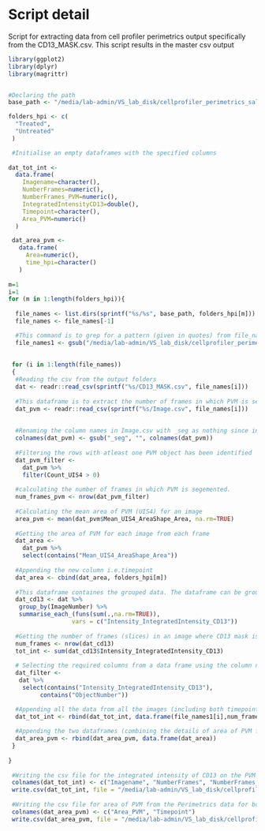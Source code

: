 
# Script detail

Script for extracting data from cell profiler perimetrics output specifically from the CD13_MASK.csv. This script results in the master csv output

```r
library(ggplot2)
library(dplyr)
library(magrittr)


#Declaring the path
base_path <- "/media/lab-admin/VS_lab_disk/cellprofiler_perimetrics_salicylate_trail"

folders_hpi <- c(
  "Treated",
  "Untreated"
 )

```

```r
 #Initialise an empty dataframes with the specified columns
 
dat_tot_int <- 
  data.frame(
    Imagename=character(),
    NumberFrames=numeric(),
    NumberFrames_PVM=numeric(),
    IntegratedIntensityCD13=double(),
    Timepoint=character(),
    Area_PVM=numeric()
  )

 dat_area_pvm <- 
   data.frame(
     Area=numeric(),
     time_hpi=character()
   )
 
m=1
i=1
for (m in 1:length(folders_hpi)){
  
  file_names <- list.dirs(sprintf("%s/%s", base_path, folders_hpi[m]))
  file_names <- file_names[-1]

  #This command is to grep for a pattern (given in quotes) from file_names and replace with nothing
  file_names1 <- gsub("/media/lab-admin/VS_lab_disk/cellprofiler_perimetrics_salicylate_trail", "",file_names)
 
 
 for (i in 1:length(file_names))
 {
  #Reading the csv from the output folders
  dat <- readr::read_csv(sprintf("%s/CD13_MASK.csv", file_names[i]))
  
  #This dataframe is to extract the number of frames in which PVM is segmented
  dat_pvm <- readr::read_csv(sprintf("%s/Image.csv", file_names[i]))
  
  
  #Renaming the column names in Image.csv with _seg as nothing since in few of 24hpi images output files this _seg is not there. This problem is because the pipelines that I used for both timepoints are not same & so the setting are also not same.
  colnames(dat_pvm) <- gsub("_seg", "", colnames(dat_pvm))
  
  #Filtering the rows with atleast one PVM object has been identified
  dat_pvm_filter <- 
    dat_pvm %>%
    filter(Count_UIS4 > 0)
  
  #calculating the number of frames in which PVM is segemented.
  num_frames_pvm <- nrow(dat_pvm_filter)
  
  #Calculating the mean area of PVM (UIS4) for an image
  area_pvm <- mean(dat_pvm$Mean_UIS4_AreaShape_Area, na.rm=TRUE)
  
  #Getting the area of PVM for each image from each frame
  dat_area <-
    dat_pvm %>%
    select(contains("Mean_UIS4_AreaShape_Area")) 
  
  #Appending the new column i.e.timepoint
  dat_area <- cbind(dat_area, folders_hpi[m])
    
  #This dataframe containes the grouped data. The dataframe can be grouped based on a column name (here   "ImageNumber"). Then summarising the grouped data by applying the function (here function used is "sum")  for as many columns as we need. In this case I am using Integrated intensity.
  dat_cd13 <- dat %>%
   group_by(ImageNumber) %>%
   summarise_each_(funs(sum(.,na.rm=TRUE)),
                  vars = c("Intensity_IntegratedIntensity_CD13"))
 
  #Getting the number of frames (slices) in an image where CD13 mask is there
  num_frames <- nrow(dat_cd13)
  tot_int <- sum(dat_cd13$Intensity_IntegratedIntensity_CD13)
  
  # Selecting the required columns from a data frame using the column name matching (or pattern matching)   & storing these in a dataframe 
  dat_filter <-
   dat %>%
    select(contains("Intensity_IntegratedIntensity_CD13"),
         contains("ObjectNumber"))

  #Appending all the data from all the images (including both timepoints)
  dat_tot_int <- rbind(dat_tot_int, data.frame(file_names1[i],num_frames,num_frames_pvm,tot_int,folders_hpi[m],area_pvm))
  
  #Appending the two dataframes (combining the details of area of PVM from all the image files)
  dat_area_pvm <- rbind(dat_area_pvm, data.frame(dat_area))
 }
  
}
 
 #Writing the csv file for the integrated intensity of CD13 on the PVM (using CP perimetrics) for both the time points
 colnames(dat_tot_int) <- c("Imagename", "NumberFrames", "NumberFrames_PVM", "IntegratedIntensityCD13", "Timepoint", "AreaPVM(mean)")
 write.csv(dat_tot_int, file = "/media/lab-admin/VS_lab_disk/cellprofiler_perimetrics_salicylate_trail/Data_CP_perimetrics_salicylate_master.csv")
 
 #Writing the csv file for area of PVM from the Perimetrics data for both the timepoints
 colnames(dat_area_pvm) <- c("Area_PVM", "Timepoint")
 write.csv(dat_area_pvm, file = "/media/lab-admin/VS_lab_disk/cellprofiler_perimetrics_salicylate_trail/Data_area_PVM_salicylate_master.csv")
```



